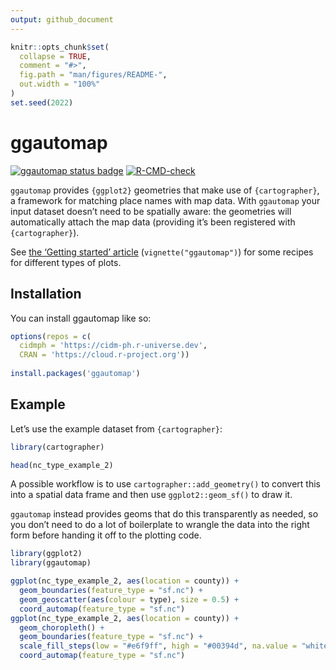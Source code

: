 ```yaml
---
output: github_document
---
```


<!-- README.md is generated from README.Rmd. Please edit that file -->

```r
knitr::opts_chunk$set(
  collapse = TRUE,
  comment = "#>",
  fig.path = "man/figures/README-",
  out.width = "100%"
)
set.seed(2022)
```

# ggautomap

<!-- badges: start -->
[![ggautomap status badge](https://cidm-ph.r-universe.dev/badges/ggautomap)](https://cidm-ph.r-universe.dev)
[![R-CMD-check](https://github.com/cidm-ph/ggautomap/actions/workflows/R-CMD-check.yaml/badge.svg)](https://github.com/cidm-ph/ggautomap/actions/workflows/R-CMD-check.yaml)
<!-- badges: end -->

`ggautomap` provides `{ggplot2}` geometries that make use of `{cartographer}`, a
framework for matching place names with map data. With `ggautomap` your input
dataset doesn't need to be spatially aware: the geometries will automatically
attach the map data (providing it's been registered with `{cartographer}`).

See [the 'Getting started' article](https://cidm-ph.github.io/ggautomap/articles/ggautomap.html)
(`vignette("ggautomap")`) for some recipes for different types of plots.

## Installation

You can install ggautomap like so:

``` r
options(repos = c(
  cidmph = 'https://cidm-ph.r-universe.dev',
  CRAN = 'https://cloud.r-project.org'))
  
install.packages('ggautomap')
```

## Example

Let's use the example dataset from `{cartographer}`:

```r
library(cartographer)

head(nc_type_example_2)
```

A possible workflow is to use `cartographer::add_geometry()` to convert this
into a spatial data frame and then use `ggplot2::geom_sf()` to draw it.

`ggautomap` instead provides geoms that do this transparently as needed, so you
don't need to do a lot of boilerplate to wrangle the data into the right form
before handing it off to the plotting code.

```r
library(ggplot2)
library(ggautomap)

ggplot(nc_type_example_2, aes(location = county)) +
  geom_boundaries(feature_type = "sf.nc") +
  geom_geoscatter(aes(colour = type), size = 0.5) +
  coord_automap(feature_type = "sf.nc")
ggplot(nc_type_example_2, aes(location = county)) +
  geom_choropleth() +
  geom_boundaries(feature_type = "sf.nc") +
  scale_fill_steps(low = "#e6f9ff", high = "#00394d", na.value = "white") +
  coord_automap(feature_type = "sf.nc")
```

